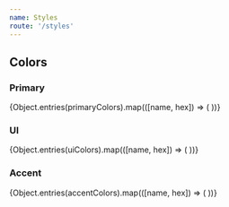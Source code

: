 ```yaml
---
name: Styles
route: '/styles'
---
```




## Colors
### Primary 
<div>
{Object.entries(primaryColors).map(([name, hex]) => (
    <ColorBox name={name} hex={hex} />
))}
</div>

### UI
<div>
{Object.entries(uiColors).map(([name, hex]) => (
    <ColorBox name={name} hex={hex} />
))}
</div>

### Accent
<div>
{Object.entries(accentColors).map(([name, hex]) => (
    <ColorBox name={name} hex={hex} />
))}
</div>